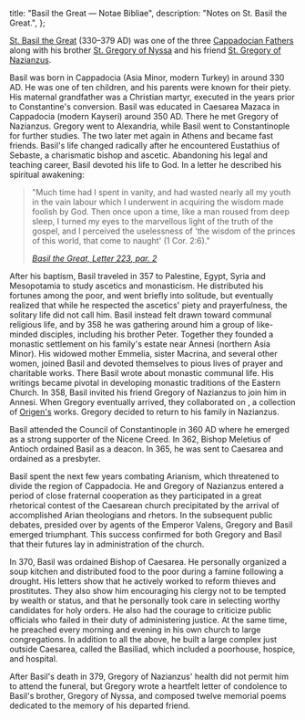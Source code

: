   title: "Basil the Great — Notae Bibliae",
  description: "Notes on St. Basil the Great.",
};

<Initial text="Basil the Great"/>

[St. Basil the Great](/glossary/names#basil) (330–379 AD) was one of the three [Cappadocian Fathers](/people/saints/cappadocian-fathers) along with his brother [St. Gregory of Nyssa](/people/saints/cappadocian-fathers/gregory-of-nyssa) and his friend [St. Gregory of Nazianzus](/people/saints/cappadocian-fathers/gregory-of-nazianzus).

Basil was born in Cappadocia (Asia Minor, modern Turkey) in around 330 AD. He was one of ten children, and his parents were known for their piety. His maternal grandfather was a Christian martyr, executed in the years prior to Constantine's conversion. Basil was educated in Caesarea Mazaca in Cappadocia (modern Kayseri) around 350 AD. There he met Gregory of Nazianzus. Gregory went to Alexandria, while Basil went to Constantinople for further studies. The two later met again in Athens and became fast friends. Basil's life changed radically after he encountered Eustathius of Sebaste, a charismatic bishop and ascetic. Abandoning his legal and teaching career, Basil devoted his life to God. In a letter he described his spiritual awakening:

> "Much time had I spent in vanity, and had wasted nearly all my youth in the vain labour which I underwent in acquiring the wisdom made foolish by God. Then once upon a time, like a man roused from deep sleep, I turned my eyes to the marvellous light of the truth of the gospel, and I perceived the uselessness of 'the wisdom of the princes of this world, that come to naught' (1 Cor. 2:6)."
>
> <cite>[Basil the Great, *Letter 223*, par. 2](https://www.newadvent.org/fathers/3202223.htm)</cite>

After his baptism, Basil traveled in 357 to Palestine, Egypt, Syria and Mesopotamia to study ascetics and monasticism. He distributed his fortunes among the poor, and went briefly into solitude, but eventually realized that while he respected the ascetics' piety and prayerfulness, the solitary life did not call him. Basil instead felt drawn toward communal religious life, and by 358 he was gathering around him a group of like-minded disciples, including his brother Peter. Together they founded a monastic settlement on his family's estate near Annesi (northern Asia Minor). His widowed mother Emmelia, sister Macrina, and several other women, joined Basil and devoted themselves to pious lives of prayer and charitable works. There Basil wrote about monastic communal life. His writings became pivotal in developing monastic traditions of the Eastern Church. In 358, Basil invited his friend Gregory of Nazianzus to join him in Annesi. When Gregory eventually arrived, they collaborated on *<Definition lang="greek" anchor="philokalia" text="Origen's Philocalia" />*, a collection of [Origen's](/people/scholars/origen) works. Gregory decided to return to his family in Nazianzus.

Basil attended the Council of Constantinople in 360 AD where he emerged as a strong supporter of the Nicene Creed. In 362, Bishop Meletius of Antioch ordained Basil as a deacon. In 365, he was sent to Caesarea and ordained as a presbyter.

Basil spent the next few years combating Arianism, which threatened to divide the region of Cappadocia. He and Gregory of Nazianzus entered a period of close fraternal cooperation as they participated in a great rhetorical contest of the Caesarean church precipitated by the arrival of accomplished Arian theologians and rhetors. In the subsequent public debates, presided over by agents of the Emperor Valens, Gregory and Basil emerged triumphant. This success confirmed for both Gregory and Basil that their futures lay in administration of the church.

In 370, Basil was ordained Bishop of Caesarea. He personally organized a soup kitchen and distributed food to the poor during a famine following a drought. His letters show that he actively worked to reform thieves and prostitutes. They also show him encouraging his clergy not to be tempted by wealth or status, and that he personally took care in selecting worthy candidates for holy orders. He also had the courage to criticize public officials who failed in their duty of administering justice. At the same time, he preached every morning and evening in his own church to large congregations. In addition to all the above, he built a large complex just outside Caesarea, called the Basiliad, which included a poorhouse, hospice, and hospital.

After Basil's death in 379, Gregory of Nazianzus' health did not permit him to attend the funeral, but Gregory wrote a heartfelt letter of condolence to Basil's brother, Gregory of Nyssa, and composed twelve memorial poems dedicated to the memory of his departed friend.
